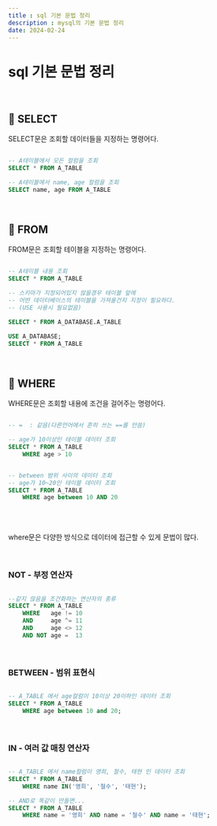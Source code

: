 ```yaml
---
title : sql 기본 문법 정리
description : mysql의 기본 문법 정리
date: 2024-02-24
---
```

# sql 기본 문법 정리

<br />

## 🎈 SELECT

SELECT문은 조회할 데이터들을 지정하는 명령어다.
```sql

-- A테이블에서 모든 컬럼을 조회
SELECT * FROM A_TABLE

-- A테이블에서 name, age 컬럼을 조회
SELECT name, age FROM A_TABLE

```

<br />

## 🎈 FROM

FROM문은 조회할 테이블을 지정하는 명령어다.

```sql

-- A테이블 내용 조회
SELECT * FROM A_TABLE

-- 스키마가 지정되어있지 않을경우 테이블 앞에 
-- 어떤 데이터베이스의 테이블을 가져올건지 지정이 필요하다.
-- (USE 사용시 필요없음)

SELECT * FROM A_DATABASE.A_TABLE

USE A_DATABASE;
SELECT * FROM A_TABLE

```

<br />

## 🎈 WHERE

WHERE문은 조회할 내용에 조건을 걸어주는 명령어다.

```sql

-- =  : 같음(다른언어에서 흔히 쓰는 ==를 안씀)

-- age가 10이상인 테이블 데이터 조회
SELECT * FROM A_TABLE
    WHERE age > 10


-- between 범위 사이의 데이터 조회
-- age가 10~20인 테이블 데이터 조회
SELECT * FROM A_TABLE
    WHERE age between 10 AND 20

```

<br />
<br />

where문은 다양한 방식으로 데이터에 접근할 수 있게 문법이 많다.


<br />

### NOT - 부정 연산자

```sql

--같지 않음을 조건화하는 연산자의 종류
SELECT * FROM A_TABLE
    WHERE   age != 10
    AND     age ^= 11
    AND     age <> 12
    AND NOT age =  13

```

<br />

### BETWEEN - 범위 표현식

```sql

-- A_TABLE 에서 age컬럼이 10이상 20이하인 데이터 조회
SELECT * FROM A_TABLE 
	WHERE age between 10 and 20;

```

<br />

### IN - 여러 값 매칭 연산자

```sql

-- A_TABLE 에서 name컬럼이 영희, 철수, 태현 인 데이터 조회
SELECT * FROM A_TABLE 
	WHERE name IN('영희', '철수', '태현');

-- AND로 똑같이 만들면...
SELECT * FROM A_TABLE 
	WHERE name = '영희' AND name = '철수' AND name = '태현';


```
